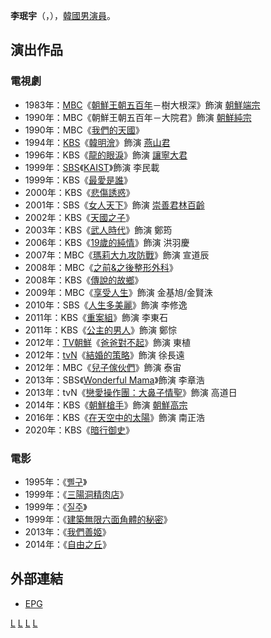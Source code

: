 {{藝人
| 姓名 = 李珉宇
| 類型 = 男演員
| 圖片 = Lee Min-woo (actor, born 1976) from acrofan.jpg
| 外文名 = 이민우
| 外文 = ko
| 羅馬拼音 = Lee Min Woo
| 國籍 = {{KOR}}
| 出生日期 = {{birth_date_and_age|1976|3|15}}
| 出生地點 = {{KOR}}[[首爾特別市|首爾特別市]]
| 語言 = [[韓語|韓語]]、[[英語|英語]]
| 教育程度 = [[中央大學_(韓國)|中央大學]]演劇學[[學士|學士]]
| 出道日期 = 1981年
| 經紀公司  = Korestar Media
}}
'''李珉宇'''（{{lang-ko|이민우}}，{{bd|1976年|3月15日|catIdx=L李}}），[[大韓民國|韓國]][[演員|男演員]]。

== 演出作品 ==
=== 電視劇 ===
*1983年：[[文化廣播_(韓國)|MBC]]《[[朝鮮王朝五百年|朝鮮王朝五百年]]－樹大根深》飾演 [[朝鮮端宗|朝鮮端宗]]
*1990年：MBC《朝鮮王朝五百年－大院君》飾演 [[朝鮮純宗|朝鮮純宗]]
*1990年：MBC《[[我們的天國|我們的天國]]》
*1994年：[[韓國放送公社|KBS]]《[[韓明澮__(電視劇)|韓明澮]]》飾演 [[燕山君|燕山君]]
*1996年：KBS《[[龍的眼淚|龍的眼淚]]》飾演 [[讓寧大君|讓寧大君]]
*1999年：[[SBS_(韓國)|SBS]]《[[KAIST_(電視劇)|KAIST]]》飾演 李民載
*1999年：KBS《[[最愛是誰|最愛是誰]]》
*2000年：KBS《[[悲傷誘惑|悲傷誘惑]]》
*2001年：SBS《[[女人天下|女人天下]]》飾演 [[崇善君|崇善君]][[林百齡|林百齡]]
*2002年：KBS《[[天國之子|天國之子]]》
*2003年：KBS《[[武人時代_(電視劇)|武人時代]]》飾演 鄭筠
*2006年：KBS《[[19歲的純情|19歲的純情]]》飾演 洪羽慶
*2007年：MBC《[[梅麗大邱攻防戰|瑪莉大九攻防戰]]》飾演 宣道辰
*2008年：MBC《[[之前&之後整形外科|之前&之後整形外科]]》
*2008年：KBS《[[傳說的故鄉|傳說的故鄉]]》
*2009年：MBC《[[活的有滋味|享受人生]]》飾演 金基旭/金賢洙
*2010年：SBS《[[人生多美麗|人生多美麗]]》飾演 李修逸
*2011年：KBS《[[重案組_(韓國電視劇)|重案組]]》飾演 李東石
*2011年：KBS《[[公主的男人|公主的男人]]》飾演 鄭悰
*2012年：[[TV朝鮮|TV朝鮮]]《[[爸爸對不起|爸爸對不起]]》飾演 東植
*2012年：[[tvN|tvN]]《[[結婚的策略|結婚的策略]]》飾演 徐長遠
*2012年：MBC《[[兒子傢伙們|兒子傢伙們]]》飾演 泰宙
*2013年：SBS《[[Wonderful_Mama|Wonderful Mama]]》飾演 李章浩
*2013年：tvN《[[戀愛操作團：大鼻子情聖|戀愛操作團：大鼻子情聖]]》飾演 高道日
*2014年：KBS《[[朝鮮槍手|朝鮮槍手]]》飾演 [[朝鮮高宗|朝鮮高宗]]
*2016年：KBS《[[在天空中的太陽|在天空中的太陽]]》飾演 南正浩
*2020年：KBS《[[暗行御史|暗行御史]]》

=== 電影 ===
*1995年：《[[삘구|삘구]]》
*1999年：《[[三陽洞精肉店|三陽洞精肉店]]》
*1999年：《[[질주|질주]]》
*1999年：《[[建築無限六面角體的秘密|建築無限六面角體的秘密]]》
*2013年：《[[我們善姬|我們善姬]]》
*2014年：《[[自由之丘_(電影)|自由之丘]]》
== 外部連結 ==
*[https://web.archive.org/web/20070831011858/http://epg.epg.co.kr/Star/Profile/index.asp?actor_id=805 EPG] {{ko icon}}

[[Category:韓國電視演員|L]]
[[Category:韓國中央大學校友|L]]
[[Category:首爾特別市出身人物|L]]
[[Category:李姓|L]]